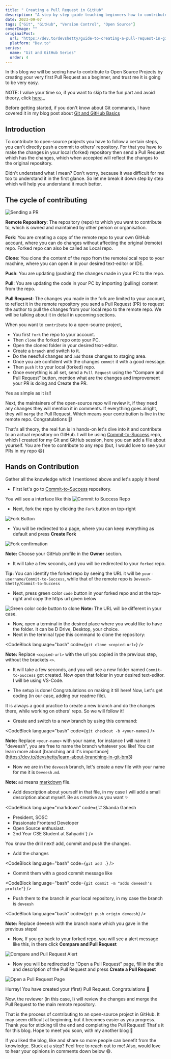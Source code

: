 ```yaml
---
title: " Creating a Pull Request in GitHub"
description: "A step-by-step guide teaching beginners how to contribute to open-source projects by creating pull requests on GitHub, with practical examples and visual instructions."
date: 2023-09-07
tags: ["Git", "GitHub", "Version Control", "Open Source"]
coverImage: ""
originalPost:
  url: "https://dev.to/devshetty/guide-to-creating-a-pull-request-in-github-2ef2"
  platform: "Dev.to"
series:
  name: "Git and GitHub Series"
  order: 4
---
```



In this blog we will be seeing how to contribute to Open Source Projects by creating your very first Pull Request as a beginner, and trust me it is going to be very easy.

NOTE: I value your time so, if you want to skip to the fun part and avoid theory, click [here](#hands-on-contribution).\_

Before getting started, if you don't know about Git commands, I have covered it in my blog post about [Git and GitHub Basics](https://dev.to/devshetty/git-and-github-for-beginners-the-basics-d3n)

## Introduction

To contribute to open-source projects you have to follow a certain steps, you can't directly push a commit to others' repository. For that you have to make the changes in your local (forked) repository then send a Pull Request which has the changes, which when accepted will reflect the changes to the original repository.

Didn't understand what I mean? Don't worry, because it was difficult for me too to understand it in the first glance. So let me break it down step by step which will help you understand it much better.

## The cycle of contributing

![Sending a PR](https://dev-to-uploads.s3.amazonaws.com/uploads/articles/wvor2gsoz07gzfxj8v9l.png)

**Remote Repository**: The repository (repo) to which you want to contribute to, which is owned and maintained by other person or organisation.

**Fork**: You are creating a copy of the remote repo to your own GitHub account, where you can do changes without affecting the original (remote) repo. Forked repo can also be called as Local repo.

**Clone**: You clone the content of the repo from the remote/local repo to your machine, where you can open it in your desired text-editor or IDE.

**Push**: You are updating (pushing) the changes made in your PC to the repo.

**Pull**: You are updating the code in your PC by importing (pulling) content from the repo.

**Pull Request**: The changes you made in the fork are limited to your account, to reflect it in the remote repository you send a Pull Request (PR) to request the author to pull the changes from your local repo to the remote repo. We will be talking about it in detail in upcoming sections.

When you want to `contribute` to a open-source project,

- You first `fork` the repo to your account.
- Then `clone` the forked repo onto your PC.
- Open the cloned folder in your desired text-editor.
- Create a `branch` and switch to it.
- Do the needful changes and `add` those changes to staging area.
- Once you are confident with the changes `commit` it with a good message.
- Then `push` it to your local (forked) repo.
- Once everything is all set, send a `Pull Request` using the "Compare and Pull Request" button, mention what are the changes and improvement your PR is doing and Create the PR.

Yes as simple as it is!!

Next, the maintainers of the open-source repo will review it, if they need any changes they will mention it in comments. If everything goes alright, they will `merge` the Pull Request. Which means your contribution is live in the remote repo. Congratulations 🥳!

That's all theory, the real fun is in hands-on let's dive into it and contribute to an actual repository on GitHub.
I will be using [Commit-to-Success](https://github.com/Deveesh-Shetty/Commit-to-Success) repo, which I created for my Git and GitHub session, here you can add a file about yourself. You are free to contribute to any repo (but, I would love to see your PRs in my repo 😄)

## Hands on Contribution

Gather all the knowledge which I mentioned above and let's apply it here!

- First let's go to [Commit-to-Success](https://github.com/Deveesh-Shetty/Commit-to-Success) repository.

You will see a interface like this
![Commit to Success Repo](https://dev-to-uploads.s3.amazonaws.com/uploads/articles/18a3x49dnovd7e2wwlkh.png)

- Next, fork the repo by clicking the `Fork` button on top-right

![Fork Button](https://dev-to-uploads.s3.amazonaws.com/uploads/articles/v1dwg31w4bw37u17pkbn.png)

- You will be redirected to a page, where you can keep everything as default and press **Create Fork**

![Fork confirmation](https://dev-to-uploads.s3.amazonaws.com/uploads/articles/0h4x0g4jl5ce436a8kxh.png)

**Note:** Choose your GitHub profile in the **Owner** section.

- It will take a few seconds, and you will be redirected to your `forked` repo.

**Tip:** You can identify the forked repo by seeing the URL it will be `your-username/Commit-to-Success`, while that of the remote repo is `Deveesh-Shetty/Commit-to-Success`

- Next, press green color `code` button in your forked repo and at the top-right and copy the https url given below

![Green color code button to clone](https://dev-to-uploads.s3.amazonaws.com/uploads/articles/tqg1lkupm0kim69plbj2.png) **Note:** The URL will be different in your case.

- Now, open a terminal in the desired place where you would like to have the folder. It can be D Drive, Desktop, your choice.
- Next in the terminal type this command to clone the repository:

<CodeBlock language="bash" code={`git clone <copied-url>`} />

**Note:** Replace `<copied-url>` with the url you copied in the previous step, without the brackets `<>`.

- It will take a few seconds, and you will see a new folder named `Commit-to-Success` got created. Now open that folder in your desired text-editor. I will be using VS-Code.

- The setup is done! Congratulations on making it till here! Now, Let's get coding (in our case, adding our readme file).

It is always a good practice to create a new branch and do the changes there, while working on others' repo. So we will follow it!

- Create and switch to a new branch by using this command:

<CodeBlock language="bash" code={`git checkout -b <your-name>`} />

**Note:** Replace `<your-name>` with your name, for instance I will name it "deveesh", you are free to name the branch whatever you like! You can learn more about [branching and it's importance] (https://dev.to/devshetty/learn-about-branching-in-git-bm3)

- Now we are in the `deveesh` branch, let's create a new file with your name for me it is `Deveesh.md`.

**Note:** `md` means [markdown](https://www.markdownguide.org/cheat-sheet/) file.

- Add description about yourself in that file, in my case I will add a small description about myself. Be as creative as you want ✨

<CodeBlock
  language="markdown"
  code={`# Skanda Ganesh 

- President, SOSC
- Passionate Frontend Developer
- Open Source enthusiast.
- 2nd Year CSE Student at Sahyadri`}
  />

You know the drill next! add, commit and push the changes.

- Add the changes

<CodeBlock language="bash" code={`git add .`} />

- Commit them with a good commit message like

<CodeBlock language="bash" code={`git commit -m "adds deveesh's profile"`} />

- Push them to the branch in your local repository, in my case the branch is `deveesh`

<CodeBlock language="bash" code={`git push origin deveesh`} />

**Note:** Replace deveesh with the branch name which you gave in the previous steps!

- Now, If you go back to your forked repo, you will see a alert message like this, in there click **Compare and Pull Request**

![Compare and Pull Request Alert](https://dev-to-uploads.s3.amazonaws.com/uploads/articles/s3q4e1zlgttg70zyexsy.png)

- Now you will be redirected to "Open a Pull Request" page, fill in the title and description of the Pull Request and press **Create a Pull Request**

![Open a Pull Request Page](https://dev-to-uploads.s3.amazonaws.com/uploads/articles/9a436h3a7sffsra6668w.png)

Hurray! You have created your (first) Pull Request. Congratulations 🥳

Now, the reviewer (in this case, I) will review the changes and merge the Pull Request to the main remote repository.

That is the process of contributing to an open-source project in GitHub. It may seem difficult at beginning, but it becomes easier as you progress. Thank you for sticking till the end and completing the Pull Request! That's it for this blog. Hope to
meet you soon, with my another blog 👀

If you liked the blog, like and share so more people can benefit from the knowledge. Stuck at a step? Feel free to reach out to me! Also, would love to hear your opinions in comments down below 😄.
